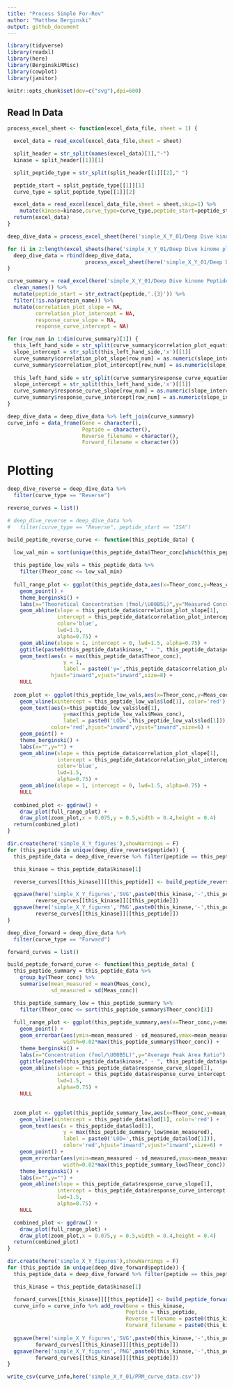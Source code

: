 ```yaml
---
title: "Process Simple For-Rev"
author: "Matthew Berginski"
output: github_document
---
```


```r
library(tidyverse)
library(readxl)
library(here)
library(BerginskiRMisc)
library(cowplot)
library(janitor)

knitr::opts_chunk$set(dev=c("svg"),dpi=600)
```

## Read In Data

```r

process_excel_sheet <- function(excel_data_file, sheet = 1) {

  excel_data = read_excel(excel_data_file,sheet = sheet)

  split_header = str_split(names(excel_data)[1],"-")
  kinase = split_header[[1]][1]

  split_peptide_type = str_split(split_header[[1]][2]," ")

  peptide_start = split_peptide_type[[1]][1]
  curve_type = split_peptide_type[[1]][2]

  excel_data = read_excel(excel_data_file,sheet = sheet,skip=1) %>%
    mutate(kinase=kinase,curve_type=curve_type,peptide_start=peptide_start)
  return(excel_data)
}

deep_dive_data = process_excel_sheet(here('simple_X_Y_01/Deep Dive kinome plot data 022019-2.xlsx'),sheet = 1)

for (i in 2:length(excel_sheets(here('simple_X_Y_01/Deep Dive kinome plot data 022019-2.xlsx')))) {
  deep_dive_data = rbind(deep_dive_data,
                         process_excel_sheet(here('simple_X_Y_01/Deep Dive kinome plot data 022019-2.xlsx'),sheet = i))
}
```

```r
curve_summary = read_excel(here('simple_X_Y_01/Deep Dive kinome Peptide parameters 022019.xlsx'),skip=1) %>%
  clean_names() %>%
  mutate(peptide_start = str_extract(peptide,'.{3}')) %>%
  filter(!is.na(protein_name)) %>%
  mutate(correlation_plot_slope = NA,
         correlation_plot_intercept = NA,
         response_curve_slope = NA,
         response_curve_intercept = NA)

for (row_num in 1:dim(curve_summary)[1]) {
  this_left_hand_side = str_split(curve_summary$correlation_plot_equation[row_num],'=')[[1]][2]
  slope_intercept = str_split(this_left_hand_side,'x')[[1]]
  curve_summary$correlation_plot_slope[row_num] = as.numeric(slope_intercept[1])
  curve_summary$correlation_plot_intercept[row_num] = as.numeric(slope_intercept[2])
  
  this_left_hand_side = str_split(curve_summary$response_curve_equation[row_num],'=')[[1]][2]
  slope_intercept = str_split(this_left_hand_side,'x')[[1]]
  curve_summary$response_curve_slope[row_num] = as.numeric(slope_intercept[1])
  curve_summary$response_curve_intercept[row_num] = as.numeric(slope_intercept[2])
}

deep_dive_data = deep_dive_data %>% left_join(curve_summary)
curve_info = data_frame(Gene = character(),
                        Peptide = character(), 
                        Reverse_filename = character(),
                        Forward_filename = character())
```

# Plotting

```r
deep_dive_reverse = deep_dive_data %>%
  filter(curve_type == "Reverse")

reverse_curves = list()

# deep_dive_reverse = deep_dive_data %>%
#   filter(curve_type == "Reverse", peptide_start == "ISA")

build_peptide_reverse_curve <- function(this_peptide_data) {

  low_val_min = sort(unique(this_peptide_data$Theor_conc[which(this_peptide_data$Theor_conc > this_peptide_data$lod[1])]))[3]
  
  this_peptide_low_vals = this_peptide_data %>%
    filter(Theor_conc <= low_val_min)
  
  full_range_plot <- ggplot(this_peptide_data,aes(x=Theor_conc,y=Meas_conc)) +
    geom_point() +
    theme_berginski() +
    labs(x="Theoretical Concentration (fmol/\U00B5L)",y="Measured Concentration (fmol/\U00B5L)") +
    geom_abline(slope = this_peptide_data$correlation_plot_slope[1],
                intercept = this_peptide_data$correlation_plot_intercept[1],
                color='blue',
                lwd=1.5,
                alpha=0.75) +
    geom_abline(slope = 1, intercept = 0, lwd=1.5, alpha=0.75) +
    ggtitle(paste0(this_peptide_data$kinase," - ", this_peptide_data$peptide)) +
    geom_text(aes(x = max(this_peptide_data$Theor_conc),
                  y = 1,
                  label = paste0('y=',this_peptide_data$correlation_plot_slope[1],'x',this_peptide_data$correlation_plot_intercept[1])),
              hjust="inward",vjust="inward",size=8) +
    NULL
  
  zoom_plot <- ggplot(this_peptide_low_vals,aes(x=Theor_conc,y=Meas_conc)) +
    geom_vline(xintercept = this_peptide_low_vals$lod[1], color='red') +
    geom_text(aes(x=this_peptide_low_vals$lod[1],
                  y=max(this_peptide_low_vals$Meas_conc),
                  label = paste0('LOD=',this_peptide_low_vals$lod[1])),
              color='red',hjust="inward",vjust="inward",size=6) +
    geom_point() +
    theme_berginski() +
    labs(x="",y="") +
    geom_abline(slope = this_peptide_data$correlation_plot_slope[1],
                intercept = this_peptide_data$correlation_plot_intercept[1],
                color='blue',
                lwd=1.5,
                alpha=0.75) +
    geom_abline(slope = 1, intercept = 0, lwd=1.5, alpha=0.75) +
    NULL
  
  combined_plot <- ggdraw() +
    draw_plot(full_range_plot) +
    draw_plot(zoom_plot,x = 0.075,y = 0.5,width = 0.4,height = 0.4)
  return(combined_plot)
}

dir.create(here('simple_X_Y_figures'),showWarnings = F)
for (this_peptide in unique(deep_dive_reverse$peptide)) {
  this_peptide_data = deep_dive_reverse %>% filter(peptide == this_peptide)

  this_kinase = this_peptide_data$kinase[1]

  reverse_curves[[this_kinase]][[this_peptide]] <- build_peptide_reverse_curve(this_peptide_data)

  ggsave(here('simple_X_Y_figures','SVG',paste0(this_kinase,'-',this_peptide,'-Reverse.svg')),
         reverse_curves[[this_kinase]][[this_peptide]])
  ggsave(here('simple_X_Y_figures','PNG',paste0(this_kinase,'-',this_peptide,'-Reverse.png')),
         reverse_curves[[this_kinase]][[this_peptide]])
}
```

```r
deep_dive_forward = deep_dive_data %>%
  filter(curve_type == "Forward")

forward_curves = list()

build_peptide_forward_curve <- function(this_peptide_data) {
  this_peptide_summary = this_peptide_data %>% 
    group_by(Theor_conc) %>% 
    summarise(mean_measured = mean(Meas_conc),
              sd_measured = sd(Meas_conc))

  this_peptide_summary_low = this_peptide_summary %>%
    filter(Theor_conc <= sort(this_peptide_summary$Theor_conc)[3])
  
  full_range_plot <- ggplot(this_peptide_summary,aes(x=Theor_conc,y=mean_measured)) +
    geom_point() +
    geom_errorbar(aes(ymin=mean_measured - sd_measured,ymax=mean_measured + sd_measured),
                  width=0.02*max(this_peptide_summary$Theor_conc)) +
    theme_berginski() +
    labs(x="Concentration (fmol/\U00B5L)",y="Average Peak Area Ratio") +
    ggtitle(paste0(this_peptide_data$kinase," - ", this_peptide_data$peptide)) +
    geom_abline(slope = this_peptide_data$response_curve_slope[1],
                intercept = this_peptide_data$response_curve_intercept[1],
                lwd=1.5,
                alpha=0.75) +
    NULL
  

  zoom_plot <- ggplot(this_peptide_summary_low,aes(x=Theor_conc,y=mean_measured)) +
    geom_vline(xintercept = this_peptide_data$lod[1], color='red') +
    geom_text(aes(x = this_peptide_data$lod[1],
                  y = max(this_peptide_summary_low$mean_measured),
                  label = paste0('LOD=',this_peptide_data$lod[1])),
                  color='red',hjust="inward",vjust="inward",size=6) +
    geom_point() +
    geom_errorbar(aes(ymin=mean_measured - sd_measured,ymax=mean_measured + sd_measured),
                  width=0.02*max(this_peptide_summary_low$Theor_conc)) +
    theme_berginski() +
    labs(x="",y="") +
    geom_abline(slope = this_peptide_data$response_curve_slope[1],
                intercept = this_peptide_data$response_curve_intercept[1],
                lwd=1.5,
                alpha=0.75) +
    NULL

  combined_plot <- ggdraw() +
    draw_plot(full_range_plot) +
    draw_plot(zoom_plot,x = 0.075,y = 0.5,width = 0.4,height = 0.4)
  return(combined_plot)
}

dir.create(here('simple_X_Y_figures'),showWarnings = F)
for (this_peptide in unique(deep_dive_forward$peptide)) {
  this_peptide_data = deep_dive_forward %>% filter(peptide == this_peptide)

  this_kinase = this_peptide_data$kinase[1]

  forward_curves[[this_kinase]][[this_peptide]] <- build_peptide_forward_curve(this_peptide_data)
  curve_info = curve_info %>% add_row(Gene = this_kinase,
                                      Peptide = this_peptide,
                                      Reverse_filename = paste0(this_kinase,'-',this_peptide,'-Reverse.svg'),
                                      Forward_filename = paste0(this_kinase,'-',this_peptide,'-Forward.svg'))
  
  ggsave(here('simple_X_Y_figures','SVG',paste0(this_kinase,'-',this_peptide,'-Forward.svg')),
         forward_curves[[this_kinase]][[this_peptide]])
  ggsave(here('simple_X_Y_figures','PNG',paste0(this_kinase,'-',this_peptide,'-Forward.png')),
         forward_curves[[this_kinase]][[this_peptide]])
}

write_csv(curve_info,here('simple_X_Y_01/PRM_curve_data.csv'))
```